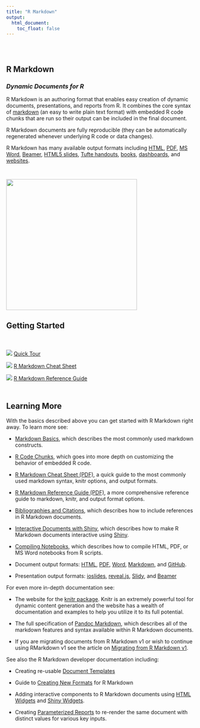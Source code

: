 ```yaml
---
title: "R Markdown"
output:
  html_document:
    toc_float: false
---
```


<style type="text/css">
.title {
  display: none;
}

#getting-started img {
  margin-right: 10px;
}

</style>

<div class="row" style="padding-top: 30px;">
<div class="col-sm-6">

# **R Markdown**

### *Dynamic Documents for R* {style="padding-top: 0px;"}

R Markdown is an authoring format that enables easy creation of dynamic documents, presentations, and reports from R. It combines the core syntax of [markdown](https://daringfireball.net/projects/markdown/) (an easy to write plain text format) with embedded R code chunks that are run so their output can be included in the final document. 

R Markdown documents are fully reproducible (they can be automatically regenerated whenever underlying R code or data changes).

R Markdown has many available output formats including [HTML](html_document_format.html), [PDF](pdf_document_format.html), [MS Word](word_document_format.html), [Beamer](beamer_presentation_format.html), [HTML5 slides](ioslides_presentation_format.html), [Tufte handouts](tufte_handout_format.html), [books](https://bookdown.org), [dashboards](flexdashboard/), and [websites](rmarkdown_websites.html).

</div>
<div class="col-sm-6">

![](images/RMarkdownOutputFormats.png){width=350 height=350 style="margin-top:27px;"}

</div>
</div>

## Getting Started

<div style="height: 20px;"></div>

![](images/RMarkdownTour.png) [Quick Tour](authoring_quick_tour.html)

![](images/RMarkdownCheatSheet.png) [R Markdown Cheat Sheet](http://www.rstudio.com/wp-content/uploads/2016/03/rmarkdown-cheatsheet-2.0.pdf)

![](images/RMarkdownReference.png) [R Markdown Reference Guide](http://www.rstudio.com/wp-content/uploads/2015/03/rmarkdown-reference.pdf)

<div style="height: 10px;"></div>

## Learning More

<div class="row">
<div class="col-sm-10">

With the basics described above you can get started with R Markdown right away. To learn more see:

* [Markdown Basics](authoring_basics.html), which describes the most commonly used markdown constructs.

* [R Code Chunks](authoring_rcodechunks.html), which goes into more depth on customizing the behavior of embedded R code.

* [R Markdown Cheat Sheet (PDF)](http://www.rstudio.com/wp-content/uploads/2015/02/rmarkdown-cheatsheet.pdf), a quick guide to the most commonly used markdown syntax, knitr options, and output formats.

* [R Markdown Reference Guide (PDF)](http://www.rstudio.com/wp-content/uploads/2015/03/rmarkdown-reference.pdf), a more comprehensive reference guide to markdown, knitr, and output format options.

* [Bibliographies and Citations](authoring_bibliographies_and_citations.html), which describes how to include references in R Markdown documents.

* [Interactive Documents with Shiny](authoring_shiny.html), which describes how to make R Markdown documents interactive using [Shiny](http://shiny.rstudio.com).

* [Compiling Notebooks](r_notebook_format.html), which describes how to compile HTML, PDF, or MS Word notebooks from R scripts.

* Document output formats: [HTML](html_document_format.html), [PDF](pdf_document_format.html), [Word](word_document_format.html), [Markdown](markdown_document_format.html), and [GitHub](github_document_format.html).

* Presentation output formats: [ioslides](ioslides_presentation_format.html), [reveal.js](revealjs_presentation_format), [Slidy](slidy_presentation_format.html), and [Beamer](beamer_presentation_format.html)


For even more in-depth documentation see:

* The website for the [knitr package](http://yihui.name/knitr/). Knitr is an extremely powerful tool for dynamic content generation and the website has a wealth of documentation and examples to help you utilize it to its full potential.

* The full specification of [Pandoc Markdown](authoring_pandoc_markdown.html), which describes all of the markdown features and syntax available within R Markdown documents.

* If you are migrating documents from R Markdown v1 or wish to continue using RMarkdown v1 see the article on [Migrating from R Markdown v1](authoring_migrating_from_v1.html).

See also the R Markdown developer documentation including:

* Creating re-usable [Document Templates](developer_document_templates.html)
    
* Guide to [Creating New Formats](developer_custom_formats.html) for R Markdown
    
* Adding interactive components to R Markdown documents using [HTML Widgets](developer_html_widgets.html) and [Shiny Widgets](authoring_shiny_widgets.html).

* Creating [Parameterized Reports](developer_parameterized_reports.html) to re-render the same document with distinct values for various key inputs.

</div>
</div>

